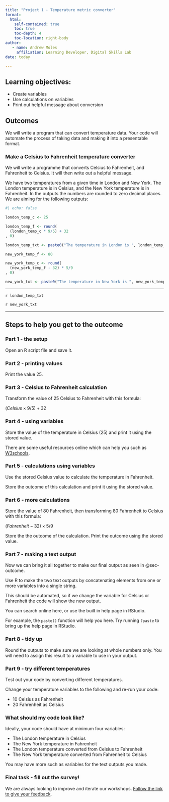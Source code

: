 ```yaml
---
title: "Project 1 - Temperature metric converter"
format: 
  html:
    self-contained: true
    toc: true
    toc-depth: 4
    toc-location: right-body
author:
   - name: Andrew Moles
     affiliation: Learning Developer, Digital Skills Lab
date: today    

---
```


## Learning objectives:
- Create variables
- Use calculations on variables
- Print out helpful message about conversion


## Outcomes

We will write a program that can convert temperature data. Your code will automate the process of taking data and making it into a presentable format. 

### Make a Celsius to Fahrenheit temperature converter {#sec-outcome}

We will write a programme that converts Celsius to Fahrenheit, and Fahrenheit to Celsius. It will then write out a helpful message. 

We have two temperatures from a given time in London and New York. The London temperature is in Celsius, and the New York temperature is in Fahrenheit. In the outputs the numbers are rounded to zero decimal places. We are aiming for the following outputs: 

```r
#| echo: false

london_temp_c <- 25

london_temp_f <- round(
  (london_temp_c * 9/5) + 32
, 0)

london_temp_txt <- paste0("The temperature in London is ", london_temp_c, "°C, which is ", london_temp_f, "°F")

new_york_temp_f <- 80

new_york_temp_c <- round(
  (new_york_temp_f - 32) * 5/9
, 0)

new_york_txt <- paste0("The temperature in New York is ", new_york_temp_f, "°F, which is ", new_york_temp_c, "°C")
```

******

`r london_temp_txt`

`r new_york_txt`

******

## Steps to help you get to the outcome

### Part 1 - the setup
Open an R script file and save it.

### Part 2 - printing values

Print the value 25. 


### Part 3 - Celsius to Fahrenheit calculation

Transform the value of 25 Celsius to Fahrenheit with this formula:

$(Celsius \times 9/5) + 32$

### Part 4 - using variables

Store the value of the temperature in Celsius (25) and print it using the stored value.

::: {.callout-note appearance="simple"}
There are some useful resources online which can help you such as [W3schools](https://www.w3schools.com/r/r_variables.asp){target="_blank"}.
:::


### Part 5 - calculations using variables

Use the stored Celsius value to calculate the temperature in Fahrenheit. 

Store the outcome of this calculation and print it using the stored value. 

### Part 6 - more calculations

Store the value of 80 Fahrenheit, then transforming 80 Fahrenheit to Celsius with this formula:

$(Fahrenheit - 32) \times 5/9$

Store the the outcome of the calculation. Print the outcome using the stored value. 

### Part 7 - making a text output

Now we can bring it all together to make our final output as seen in @sec-outcome. 

Use R to make the two text outputs by concatenating elements from one or more variables into a single string.

This should be automated, so if we change the variable for Celsius or Fahrenheit the code will show the new output. 

::: {.callout-tip appearance="simple"}
You can search online here, or use the built in help page in RStudio. 

For example, the `paste()` function will help you here. Try running `?paste` to bring up the help page in RStudio. 
:::

### Part 8 - tidy up

Round the outputs to make sure we are looking at whole numbers only. You will need to assign this result to a variable to use in your output.  

### Part 9 - try different temperatures

Test out your code by converting different temperatures. 

Change your temperature variables to the following and re-run your code:

- 10 Celsius as Fahrenheit  
- 20 Fahrenheit as Celsius

### What should my code look like?

Ideally, your code should have at minimum four variables:

- The London temperature in Celsius
- The New York temperature in Fahrenheit
- The London temperature converted from Celsius to Fahrenheit
- The New York temperature converted from Fahrenheit to Celsius

You may have more such as variables for the text outputs you made. 


### Final task - fill out the survey!

We are always looking to improve and iterate our workshops. [Follow the link to give your feedback](https://lse.eu.qualtrics.com/jfe/form/SV_0vJs5yGpF1F359I?coursename=R Projects 1: Temperature Metric Converter&topic=R&prog=DS&version=25-26){target="_blank"}.




